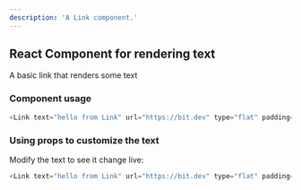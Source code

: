 ```yaml
---
description: 'A Link component.'
---
```



## React Component for rendering text

A basic link that renders some text

### Component usage
```js
<Link text="hello from Link" url="https://bit.dev" type="flat" padding={[10, 20, 10, 20]} size={""} newWindow={true} />
```

### Using props to customize the text

Modify the text to see it change live:
```js live
<Link text="hello from Link" url="https://bit.dev" type="flat" padding={[10, 20, 10, 20]} size={""} newWindow={true} />
```
